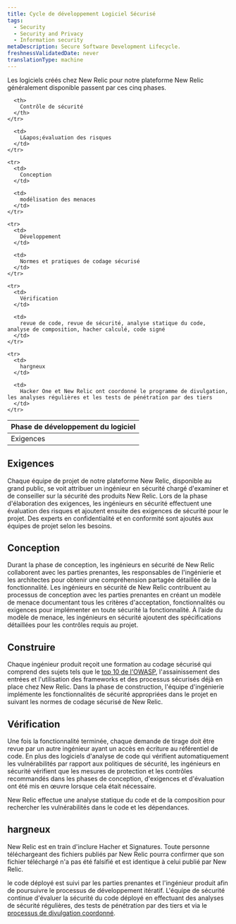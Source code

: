 ```yaml
---
title: Cycle de développement Logiciel Sécurisé
tags:
  - Security
  - Security and Privacy
  - Information security
metaDescription: Secure Software Development Lifecycle.
freshnessValidatedDate: never
translationType: machine
---
```


Les logiciels créés chez New Relic pour notre plateforme New Relic généralement disponible passent par ces cinq phases.

<table>
  <thead>
    <tr>
      <th style={{ width: "400px"}}>
        Phase de développement du logiciel
      </th>

      <th>
        Contrôle de sécurité
      </th>
    </tr>
  </thead>

  <tbody>
    <tr>
      <td>
        Exigences
      </td>

      <td>
        L&apos;évaluation des risques
      </td>
    </tr>

    <tr>
      <td>
        Conception
      </td>

      <td>
        modélisation des menaces
      </td>
    </tr>

    <tr>
      <td>
        Développement
      </td>

      <td>
        Normes et pratiques de codage sécurisé
      </td>
    </tr>

    <tr>
      <td>
        Vérification
      </td>

      <td>
        revue de code, revue de sécurité, analyse statique du code, analyse de composition, hacher calculé, code signé
      </td>
    </tr>

    <tr>
      <td>
        hargneux
      </td>

      <td>
        Hacker One et New Relic ont coordonné le programme de divulgation, les analyses régulières et les tests de pénétration par des tiers
      </td>
    </tr>
  </tbody>
</table>

## Exigences

Chaque équipe de projet de notre plateforme New Relic, disponible au grand public, se voit attribuer un ingénieur en sécurité chargé d&apos;examiner et de conseiller sur la sécurité des produits New Relic. Lors de la phase d&apos;élaboration des exigences, les ingénieurs en sécurité effectuent une évaluation des risques et ajoutent ensuite des exigences de sécurité pour le projet. Des experts en confidentialité et en conformité sont ajoutés aux équipes de projet selon les besoins.

## Conception

Durant la phase de conception, les ingénieurs en sécurité de New Relic collaborent avec les parties prenantes, les responsables de l&apos;ingénierie et les architectes pour obtenir une compréhension partagée détaillée de la fonctionnalité. Les ingénieurs en sécurité de New Relic contribuent au processus de conception avec les parties prenantes en créant un modèle de menace documentant tous les critères d&apos;acceptation, fonctionnalités ou exigences pour implémenter en toute sécurité la fonctionnalité. À l’aide du modèle de menace, les ingénieurs en sécurité ajoutent des spécifications détaillées pour les contrôles requis au projet.

## Construire

Chaque ingénieur produit reçoit une formation au codage sécurisé qui comprend des sujets tels que le [top 10 de l&apos;OWASP](https://owasp.org/www-project-top-ten/), l&apos;assainissement des entrées et l&apos;utilisation des frameworks et des processus sécurisés déjà en place chez New Relic. Dans la phase de construction, l&apos;équipe d&apos;ingénierie implémente les fonctionnalités de sécurité appropriées dans le projet en suivant les normes de codage sécurisé de New Relic.

## Vérification

Une fois la fonctionnalité terminée, chaque demande de tirage doit être revue par un autre ingénieur ayant un accès en écriture au référentiel de code. En plus des logiciels d&apos;analyse de code qui vérifient automatiquement les vulnérabilités par rapport aux politiques de sécurité, les ingénieurs en sécurité vérifient que les mesures de protection et les contrôles recommandés dans les phases de conception, d&apos;exigences et d&apos;évaluation ont été mis en œuvre lorsque cela était nécessaire.

New Relic effectue une analyse statique du code et de la composition pour rechercher les vulnérabilités dans le code et les dépendances.

## hargneux

New Relic est en train d&apos;inclure Hacher et Signatures. Toute personne téléchargeant des fichiers publiés par New Relic pourra confirmer que son fichier téléchargé n&apos;a pas été falsifié et est identique à celui publié par New Relic.

le code déployé est suivi par les parties prenantes et l&apos;ingénieur produit afin de poursuivre le processus de développement itératif. L&apos;équipe de sécurité continue d&apos;évaluer la sécurité du code déployé en effectuant des analyses de sécurité régulières, des tests de pénétration par des tiers et via le [processus de divulgation coordonné](/docs/security/new-relic-security/data-privacy/reporting-security-vulnerabilities).